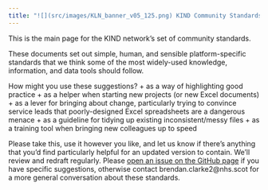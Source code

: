 ---
title: "![](src/images/KLN_banner_v05_125.png) KIND Community Standards: Excel"
---

This is the main page for the KIND network's set of community standards.

These documents set out simple, human, and sensible platform-specific standards that we think some of the most widely-used knowledge, information, and data tools should follow.
 
How might you use these suggestions?
+ as a way of highlighting good practice
+ as a helper when starting new projects (or new Excel documents)
+ as a lever for bringing about change, particularly trying to convince service leads that poorly-designed Excel spreadsheets are a dangerous menace
+ as a guideline for tidying up existing inconsistent/messy files
+ as a training tool when bringing new colleagues up to speed

Please take this, use it however you like, and let us know if there's anything that you'd find particularly helpful for an updated version to contain. We'll review and redraft regularly. Please [open an issue on the GitHub page](https://github.com/NES-DEW/KIND-community-standards/issues) if you have specific suggestions, otherwise contact brendan.clarke2@nhs.scot for a more general conversation about these standards.